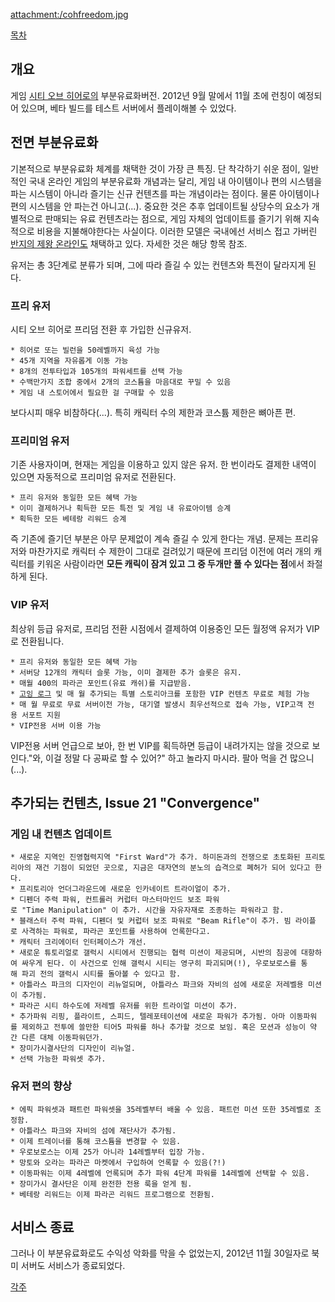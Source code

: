 attachment:/cohfreedom.jpg

[[목차]]

== 개요 ==
게임 [[시티 오브 히어로]]의 부분유료화버전. 2012년 9월 말에서 11월 초에 런칭이 예정되어 있으며, 베타 빌드를 테스트 서버에서 플레이해볼 수 있었다. 

== 전면 부분유료화 ==
기본적으로 부분유료화 체계를 채택한 것이 가장 큰 특징.
단 착각하기 쉬운 점이, 일반적인 국내 온라인 게임의 부분유료화 개념과는 달리, 게임 내 아이템이나 편의 시스템을 파는 시스템이 아니라 즐기는 신규 컨텐츠를 파는 개념이라는 점이다. 물론 아이템이나 편의 시스템을 안 파는건 아니고(...). 중요한 것은 추후 업데이트될 상당수의 요소가 개별적으로 판매되는 유료 컨텐츠라는 점으로, 게임 자체의 업데이트를 즐기기 위해 지속적으로 비용을 지불해야한다는 사실이다. 이러한 모델은 국내에선 서비스 접고 가버린 [[반지의 제왕 온라인]]도 채택하고 있다. 자세한 것은 해당 항목 참조.

유저는 총 3단계로 분류가 되며, 그에 따라 즐길 수 있는 컨텐츠와 특전이 달라지게 된다.

=== 프리 유저 ===
시티 오브 히어로 프리덤 전환 후 가입한 신규유저. 

 * 히어로 또는 빌런을 50레벨까지 육성 가능
 * 45개 지역을 자유롭게 이동 가능
 * 8개의 전투타입과 105개의 파워세트를 선택 가능
 * 수백만가지 조합 중에서 2개의 코스튬을 마음대로 꾸밀 수 있음
 * 게임 내 스토어에서 필요한 걸 구매할 수 있음

보다시피 매우 비참하다(...). 특히 캐릭터 수의 제한과 코스튬 제한은 뼈아픈 편.

=== 프리미엄 유저 ===
기존 사용자이며, 현재는 게임을 이용하고 있지 않은 유저. 한 번이라도 결제한 내역이 있으면 자동적으로 프리미엄 유저로 전환된다.

 * 프리 유저와 동일한 모든 혜택 가능
 * 이미 결제하거나 획득한 모든 특전 및 게임 내 유료아이템 승계
 * 획득한 모든 베테랑 리워드 승계

즉 기존에 즐기던 부분은 아무 문제없이 계속 즐길 수 있게 한다는 개념. 
문제는 프리유저와 마찬가지로 캐릭터 수 제한이 그대로 걸려있기 때문에 프리덤 이전에 여러 개의 캐릭터를 키워온 사람이라면 '''모든 캐릭이 잠겨 있고 그 중 두개만 풀 수 있다는 점'''에서 좌절하게 된다.

=== VIP 유저 ===
최상위 등급 유저로, 프리덤 전환 시점에서 결제하여 이용중인 모든 월정액 유저가 VIP로 전환됩니다.
 * 프리 유저와 동일한 모든 혜택 가능
 * 서버당 12개의 캐릭터 슬롯 가능, 이미 결제한 추가 슬롯은 유지.
 * 매월 400의 파라곤 포인트(유료 캐쉬)를 지급받음.
 * [[고잉 로그]] 및 매 월 추가되는 특별 스토리아크를 포함한 VIP 컨텐츠 무료로 체험 가능
 * 매 월 무료로 무료 서버이전 가능, 대기열 발생시 최우선적으로 접속 가능, VIP고객 전용 서포트 지원
 * VIP전용 서버 이용 가능

VIP전용 서버 언급으로 보아, 한 번 VIP를 획득하면 등급이 내려가지는 않을 것으로 보인다."와, 이걸 정말 다 공짜로 할 수 있어?" 하고 놀라지 마시라. 팔아 먹을 건 많으니(...).

== 추가되는 컨텐츠, Issue 21 "Convergence" ==
=== 게임 내 컨텐츠 업데이트 ===
 * 새로운 지역인 진영협력지역 "First Ward"가 추가. 하미돈과의 전쟁으로 초토화된 프리토리아의 재건 기점이 되었던 곳으로, 지금은 대자연의 분노의 습격으로 폐허가 되어 있다고 한다.
 * 프리토리아 언더그라운드에 새로운 인카네이트 트라이얼이 추가.
 * 디펜더 주력 파워, 컨트롤러 커럽터 마스터마인드 보조 파워로 "Time Manipulation" 이 추가. 시간을 자유자재로 조종하는 파워라고 함.
 * 블래스터 주력 파워, 디펜더 및 커럽터 보조 파워로 "Beam Rifle"이 추가. 빔 라이플로 사격하는 파워로, 파라곤 포인트를 사용하여 언록한다고.
 * 캐릭터 크리에이터 인터페이스가 개선.
 * 새로운 튜토리얼로 갤럭시 시티에서 진행되는 협력 미션이 제공되며, 시반의 침공에 대항하여 싸우게 된다. 이 사건으로 인해 갤럭시 시티는 영구히 파괴되며(!), 우로보로스를 통해 파괴 전의 갤럭시 시티를 돌아볼 수 있다고 함.
 * 아틀라스 파크의 디자인이 리뉴얼되며, 아틀라스 파크와 자비의 섬에 새로운 저레벨용 미션이 추가됨.
 * 파라곤 시티 하수도에 저레벨 유저를 위한 트라이얼 미션이 추가.
 * 추가파워 리핑, 플라이트, 스피드, 텔레포테이션에 새로운 파워가 추가됨. 아마 이동파워를 제외하고 전투에 쓸만한 티어5 파워를 하나 추가할 것으로 보임. 혹은 모션과 성능이 약간 다른 대체 이동파워던가.
 * 장미가시결사단의 디자인이 리뉴얼.
 * 선택 가능한 파워셋 추가.

=== 유저 편의 향상 ===
 * 에픽 파워셋과 패트런 파워셋을 35레벨부터 배울 수 있음. 패트런 미션 또한 35레벨로 조정함.
 * 아틀라스 파크와 자비의 섬에 재단사가 추가됨.
 * 이제 트레이너를 통해 코스튬을 변경할 수 있음.
 * 우로보로스는 이제 25가 아니라 14레벨부터 입장 가능.
 * 망토와 오라는 파라곤 마켓에서 구입하여 언록할 수 있음(?!)
 * 이동파워는 이제 4레벨에 언록되며 추가 파워 4단계 파워를 14레벨에 선택할 수 있음.
 * 장미가시 결사단은 이제 완전한 전용 룩을 얻게 됨.
 * 베테랑 리워드는 이제 파라곤 리워드 프로그램으로 전환됨.

== 서비스 종료 ==
그러나 이 부분유료화로도 수익성 악화를 막을 수 없었는지, 2012년 11월 30일자로 북미 서버도 서비스가 종료되었다. 

[[각주]]
